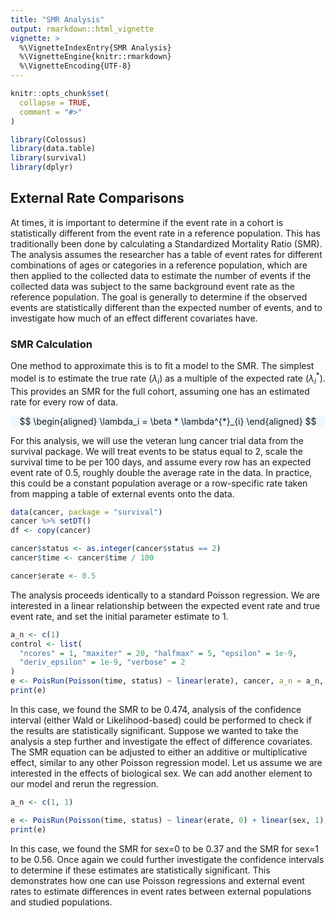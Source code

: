 ```yaml
---
title: "SMR Analysis"
output: rmarkdown::html_vignette
vignette: >
  %\VignetteIndexEntry{SMR Analysis}
  %\VignetteEngine{knitr::rmarkdown}
  %\VignetteEncoding{UTF-8}
---
```


```r
knitr::opts_chunk$set(
  collapse = TRUE,
  comment = "#>"
)
```

```r
library(Colossus)
library(data.table)
library(survival)
library(dplyr)
```

## External Rate Comparisons

At times, it is important to determine if the event rate in a cohort is statistically different from the event rate in a reference population. This has traditionally been done by calculating a Standardized Mortality Ratio (SMR). The analysis assumes the researcher has a table of event rates for different combinations of ages or categories in a reference population, which are then applied to the collected data to estimate the number of events if the collected data was subject to the same background event rate as the reference population. The goal is generally to determine if the observed events are statistically different than the expected number of events, and to investigate how much of an effect different covariates have.

### SMR Calculation

One method to approximate this is to fit a model to the SMR. The simplest model is to estimate the true rate ($\lambda_i$) as a multiple of the expected rate ($\lambda^{*}_{i}$). This provides an SMR for the full cohort, assuming one has an estimated rate for every row of data.

<p class="text-center" style="background-color: aliceblue">
$$
\begin{aligned}
    \lambda_i = \beta * \lambda^{*}_{i}
\end{aligned}
$$
</p>

For this analysis, we will use the veteran lung cancer trial data from the survival package. We will treat events to be status equal to 2, scale the survival time to be per 100 days, and assume every row has an expected event rate of 0.5, roughly double the average rate in the data. In practice, this could be a constant population average or a row-specific rate taken from mapping a table of external events onto the data.

```r
data(cancer, package = "survival")
cancer %>% setDT()
df <- copy(cancer)

cancer$status <- as.integer(cancer$status == 2)
cancer$time <- cancer$time / 100

cancer$erate <- 0.5
```

The analysis proceeds identically to a standard Poisson regression. We are interested in a linear relationship between the expected event rate and true event rate, and set the initial parameter estimate to 1.

```r
a_n <- c(1)
control <- list(
  "ncores" = 1, "maxiter" = 20, "halfmax" = 5, "epsilon" = 1e-9,
  "deriv_epsilon" = 1e-9, "verbose" = 2
)
e <- PoisRun(Poisson(time, status) ~ linear(erate), cancer, a_n = a_n, control = control)
print(e)
```

In this case, we found the SMR to be 0.474, analysis of the confidence interval (either Wald or Likelihood-based) could be performed to check if the results are statistically significant. Suppose we wanted to take the analysis a step further and investigate the effect of difference covariates. The SMR equation can be adjusted to either an additive or multiplicative effect, similar to any other Poisson regression model. Let us assume we are interested in the effects of biological sex. We can add another element to our model and rerun the regression.


```r
a_n <- c(1, 1)

e <- PoisRun(Poisson(time, status) ~ linear(erate, 0) + linear(sex, 1), cancer, a_n = a_n, control = control)
print(e)
```
In this case, we found the SMR for sex=0 to be 0.37 and the SMR for sex=1 to be 0.56. Once again we could further investigate the confidence intervals to determine if these estimates are statistically significant. This demonstrates how one can use Poisson regressions and external event rates to estimate differences in event rates between external populations and studied populations.

